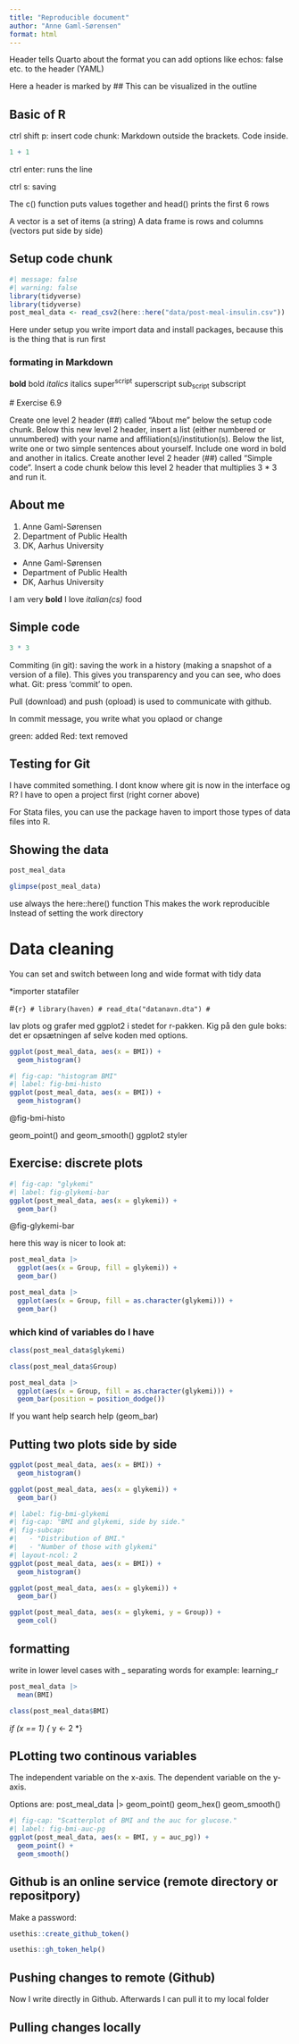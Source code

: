 ```yaml
---
title: "Reproducible document"
author: "Anne Gaml-Sørensen"
format: html
---
```


Header tells Quarto about the format
you can add options like echos: false etc. to the header (YAML)

Here a header is marked by ## 
This can be visualized in the outline

## Basic of R

ctrl shift p: insert code chunk:
Markdown outside the brackets. 
Code inside.

```r
1 + 1
```
ctrl enter: runs the line

ctrl s: saving

The c() function puts values together 
and head() prints the first 6 rows

A vector is a set of items (a string)
A data frame is rows and columns (vectors put side by side)

## Setup code chunk

```r
#| message: false
#| warning: false
library(tidyverse)
library(tidyverse)
post_meal_data <- read_csv2(here::here("data/post-meal-insulin.csv"))
```

Here under setup you write import data and install packages, because this is the thing that is run first

### formating in Markdown
**bold**	bold
*italics*	italics
super^script^	superscript
sub~script~	subscript

 # Exercise 6.9
 
 Create one level 2 header (##) called “About me” below the setup code chunk.
Below this new level 2 header, insert a list (either numbered or unnumbered) with your name and affiliation(s)/institution(s).
Below the list, write one or two simple sentences about yourself. Include one word in bold and another in italics.
Create another level 2 header (##) called “Simple code”.
Insert a code chunk below this level 2 header that multiplies 3 * 3 and run it.


## About me

1. Anne Gaml-Sørensen
2. Department of Public Health
3. DK, Aarhus University

- Anne Gaml-Sørensen
- Department of Public Health
- DK, Aarhus University


I am very **bold**
I love *italian(cs)* food

## Simple code


```r
3 * 3
``` 

Commiting (in git): saving the work in a history (making a snapshot of a version of a file). This gives you transparency and you can see, who does what. 
Git: press 'commit' to open.

Pull (download) and push (opload) is used to communicate with github.

In commit message, you write what you oplaod or change

green: added
Red: text removed

## Testing for Git

I have commited something.
I dont know where git is now in the interface og R?
I have to open a project first (right corner above)

For Stata files, you can use the package haven to import those types of data files into R.

## Showing the data

```r
post_meal_data
```
```r
glimpse(post_meal_data)
```

use always the here::here() function
This makes the work reproducible 
Instead of setting the work directory

# Data cleaning

You can set and switch between long and wide format with tidy data

*importer statafiler

 #```{r}
# library(haven)
# read_dta("datanavn.dta")
# ```

lav plots og grafer med ggplot2 i stedet for r-pakken.
Kig på den gule boks: det er opsætningen af selve koden med options.
```r
ggplot(post_meal_data, aes(x = BMI)) +
  geom_histogram()
```


```r
#| fig-cap: "histogram BMI"
#| label: fig-bmi-histo
ggplot(post_meal_data, aes(x = BMI)) +
  geom_histogram()
```

@fig-bmi-histo

geom_point() and geom_smooth() ggplot2 styler 

## Exercise: discrete plots

```r
#| fig-cap: "glykemi"
#| label: fig-glykemi-bar
ggplot(post_meal_data, aes(x = glykemi)) +
  geom_bar()
```

@fig-glykemi-bar

here this way is nicer to look at:

```r
post_meal_data |>
  ggplot(aes(x = Group, fill = glykemi)) +
  geom_bar()
```

```r
post_meal_data |>
  ggplot(aes(x = Group, fill = as.character(glykemi))) +
  geom_bar()
```

### which kind of variables do I have

```r
class(post_meal_data$glykemi)
```
```r
class(post_meal_data$Group)
```
```r
post_meal_data |>
  ggplot(aes(x = Group, fill = as.character(glykemi))) +
  geom_bar(position = position_dodge())
```
 
If you want help search
help (geom_bar) 

## Putting two plots side by side

```r
ggplot(post_meal_data, aes(x = BMI)) +
  geom_histogram()
```

```r
ggplot(post_meal_data, aes(x = glykemi)) +
  geom_bar()
```

```r
#| label: fig-bmi-glykemi
#| fig-cap: "BMI and glykemi, side by side."
#| fig-subcap:
#|   - "Distribution of BMI."
#|   - "Number of those with glykemi"
#| layout-ncol: 2
ggplot(post_meal_data, aes(x = BMI)) +
  geom_histogram()

ggplot(post_meal_data, aes(x = glykemi)) +
  geom_bar()
```

```r
ggplot(post_meal_data, aes(x = glykemi, y = Group)) +
  geom_col()
```

## formatting

write in lower level cases with _ separating words
for example: learning_r

```r
post_meal_data |>
  mean(BMI)
```
```r
class(post_meal_data$BMI)
```
*if (x == 1) {
*y <- 2
*}

## PLotting two continous variables

The independent variable on the x-axis. 
The dependent variable on the y-axis. 

Options are:
post_meal_data |>
  geom_point()
  geom_hex()
  geom_smooth()

  
```r
#| fig-cap: "Scatterplot of BMI and the auc for glucose."
#| label: fig-bmi-auc-pg
ggplot(post_meal_data, aes(x = BMI, y = auc_pg)) +
  geom_point() +
  geom_smooth()
```

## Github is an online service (remote directory or repositpory) 

Make a password:

```r
usethis::create_github_token()
```

```r
usethis::gh_token_help()
```
## Pushing changes to remote (Github)

Now I write directly in Github. 
Afterwards I can pull it to my local folder

## Pulling changes locally


